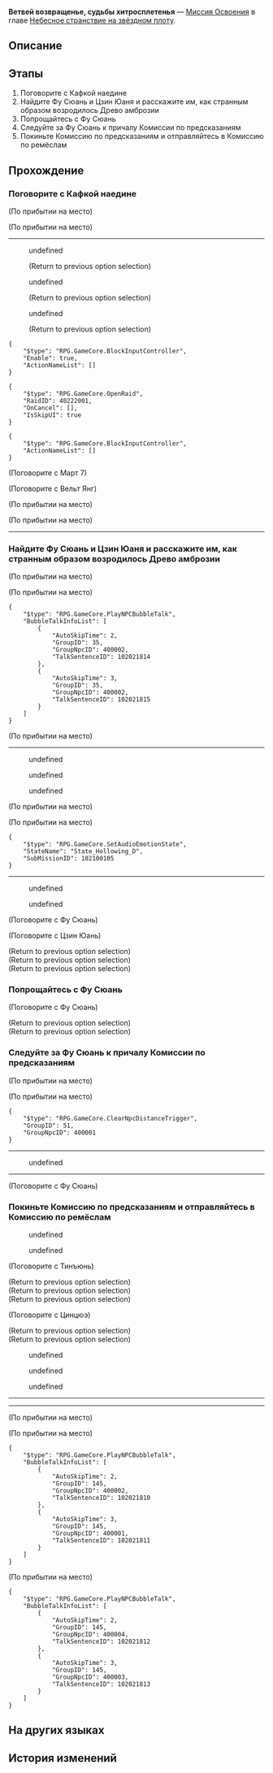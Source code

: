 {{Дополнить|Диалоги.}}
{{Миссия Инфобокс
|id              = 1021001
|Название        = 
|Изображение     = Миссия Освоения Ветвей возвращенье, судьбы хитросплетенья.png
|Тип             = Миссия Освоения
|События         = 
|Глава           = Небесное странствие на звёздном плоту
|Условия         = Завершена [[Миссия Освоения]] ''[[Вездесущее изыскание мира]]''
|Персонажи       = Вельт; Кафка; Март 7; Патрулирующий рыцарь; Первопроходец; Тинъюнь; Фу Сюань; Цзин Юань; Цинцюэ
|СтартЛокация    = Комиссия по предсказаниям
|Мир             = Лофу Сяньчжоу
|Локации         = Комиссия по предсказаниям
|Предыдущая      = Вездесущее изыскание мира
|Следующая       = Ветвистые рога и спутанные корни
|Награды         = Опыт Освоения*600; Звёздный нефрит*80; Очищенный эфир*3; "Upon the Firmament"*1 { text = Upon the Firmament }; Кредиты*25 000
}}
'''Ветвей возвращенье, судьбы хитросплетенья''' — [[Миссия Освоения]] в главе [[Небесное странствие на звёздном плоту]].

==Описание==
{{Описание|Возрождение Древа амброзии делает местоположение Стелларона на Лофу совершенно ясным, но виновник этой катастрофы остаётся неизвестен.<br />Фу Сюань поручено возглавить Облачных Рыцарей и присматривать за гротами Комиссии по алхимии неподалёку от Древа амброзии. К вам же относятся по тому принципу, что хороший инструмент следует использовать до тех пор, пока он не сломается, а ваша награда за тяжёлую работу - ещё больше работы! Цзин Юань просит вас выяснить, что происходит в Комиссии по ремёслам, и кратчайшим путём отправиться в Комиссию по алхимии.}}

==Этапы==
# Поговорите с Кафкой наедине
# Найдите Фу Сюань и Цзин Юаня и расскажите им, как странным образом возродилось Древо амброзии
# Попрощайтесь с Фу Сюань
# Следуйте за Фу Сюань к причалу Комиссии по предсказаниям
# Покиньте Комиссию по предсказаниям и отправляйтесь в Комиссию по ремёслам

==Прохождение==
{{Дополнить}}


===Поговорите с Кафкой наедине===
{{Описание миссии|локация=Комиссия по предсказаниям|Матрица предвидения работает на полную мощность, чтобы смоделировать прошлое Кафки и раскрыть её цель, но Фу Сюань получает невероятный ответ: Охотники за Стелларонами не имеют никакого отношения к катастрофе Стелларона, которая в настоящее время разворачивается на борту Сяньчжоу. На самом деле Охотники за Стелларонами пришли, чтобы спасти Сяньчжоу.<br />Потрясённая, Верховная провидица передаёт вам Кафку, как и обещала. Возможно, Кафка сможет ответить на некоторые из ваших животрепещущих вопросов.}}
{{Диалог Начало}}
;(По прибытии на место)

;(По прибытии на место)
----
<!--Unknown TalkSentence: 202212102-->
<!--Unknown TalkSentence: 202212103-->
<!--Unknown TalkSentence: 202212104-->
:{{Диалог|Стрелка}} undefined
:<!--Unknown TalkSentence: 202212106-->
:<!--Unknown TalkSentence: 202212107-->
:<!--Unknown TalkSentence: 202212108-->
:<!--Unknown TalkSentence: 202212109-->
:<!--Unknown TalkSentence: 202212110-->
:<!--Unknown TalkSentence: 202212111-->
:;(Return to previous option selection)
:{{Диалог|Стрелка}} undefined
:<!--Unknown TalkSentence: 202212108-->
:<!--Unknown TalkSentence: 202212109-->
:<!--Unknown TalkSentence: 202212110-->
:<!--Unknown TalkSentence: 202212111-->
:;(Return to previous option selection)
:{{Диалог|Стрелка}} undefined
:<!--Unknown TalkSentence: 202212110-->
:<!--Unknown TalkSentence: 202212111-->
:;(Return to previous option selection)
:{{Чёрный экран|undefined}}
<pre>{
	"$type": "RPG.GameCore.BlockInputController",
	"Enable": true,
	"ActionNameList": []
}</pre>
<pre>{
	"$type": "RPG.GameCore.OpenRaid",
	"RaidID": 40222001,
	"OnCancel": [],
	"IsSkipUI": true
}</pre>
<pre>{
	"$type": "RPG.GameCore.BlockInputController",
	"ActionNameList": []
}</pre>

;(Поговорите с Март 7)
<!--Unknown TalkSentence: 202212010-->

;(Поговорите с Вельт Янг)
<!--Unknown TalkSentence: 202211909-->
;(По прибытии на место)

;(По прибытии на место)
<!--Unknown TalkSentence: 202210405-->
----
{{Диалог Конец}}

===Найдите Фу Сюань и Цзин Юаня и расскажите им, как странным образом возродилось Древо амброзии===
{{Описание миссии|локация=Комиссия по предсказаниям|Из вашего разговора с Кафкой вы узнаёте, что Охотники за Стелларонами стремятся убить Эонов. Могут ли смертные, бессильные, как пыль, причинить вред богам, которые кажутся такими же величественными, как небесные тела?<br />Кафка не отвечает и просто смотрит вдаль, как будто она уже предсказала нынешнее бедствие. Иссохшее тысячелетия назад, Древо амброзии чудесным образом возродилось в глубинах далёкого грота и угрожает пронзить небо. Затем Охотница за Стелларонами уходит, оставляя вас наедине с вашим замешательством.}}
{{Диалог Начало}}
;(По прибытии на место)

;(По прибытии на место)
<pre>{
	"$type": "RPG.GameCore.PlayNPCBubbleTalk",
	"BubbleTalkInfoList": [
		{
			"AutoSkipTime": 2,
			"GroupID": 35,
			"GroupNpcID": 400002,
			"TalkSentenceID": 102021814
		},
		{
			"AutoSkipTime": 3,
			"GroupID": 35,
			"GroupNpcID": 400002,
			"TalkSentenceID": 102021815
		}
	]
}</pre>

;(По прибытии на место)
----
<!--Unknown TalkSentence: 202220401-->
<!--Unknown TalkSentence: 202220402-->
:{{Диалог|Стрелка}} undefined
:{{Диалог|Стрелка}} undefined
:{{Диалог|Стрелка}} undefined
;(По прибытии на место)

;(По прибытии на место)
<pre>{
	"$type": "RPG.GameCore.SetAudioEmotionState",
	"StateName": "State_Hollowing_D",
	"SubMissionID": 102100105
}</pre>
:{{tx}}
----
:{{Диалог|Стрелка}} undefined
:{{Диалог|Стрелка}} undefined
<!--Unknown TalkSentence: 202220528-->
<!--Unknown TalkSentence: 202220531-->
<!--Unknown TalkSentence: 202220532-->
<!--Unknown TalkSentence: 202220533-->
<!--Unknown TalkSentence: 202220534-->
<!--Unknown TalkSentence: 202220535-->
<!--Unknown TalkSentence: 202220536-->
<!--Unknown TalkSentence: 202220537-->
<!--Unknown TalkSentence: 202220538-->
<!--Unknown TalkSentence: 202220539-->
<!--Unknown TalkSentence: 202220540-->
<!--Unknown TalkSentence: 202220541-->
<!--Unknown TalkSentence: 202220542-->

;(Поговорите с Фу Сюань)

;(Поговорите с Цзин Юань)
<!--Unknown TalkSentence: 202220601-->
;(Return to previous option selection)
;(Return to previous option selection)
;(Return to previous option selection)
{{Диалог Конец}}

===Попрощайтесь с Фу Сюань===
{{Описание миссии|локация=Комиссия по предсказаниям|Возрождение Древа амброзии делает местоположение Стелларона на Лофу совершенно ясным, но виновник этой катастрофы остаётся неизвестен.<br />Фу Сюань поручено возглавить Облачных Рыцарей и присматривать за гротами Комиссии по алхимии неподалёку от Древа амброзии. К вам же относятся по тому принципу, что хороший инструмент следует использовать до тех пор, пока он не сломается, а ваша награда за тяжёлую работу - ещё больше работы! Цзин Юань просит вас выяснить, что происходит в Комиссии по ремёслам, и кратчайшим путём отправиться в Комиссию по алхимии.}}
{{Диалог Начало}}

;(Поговорите с Фу Сюань)
<!--Unknown TalkSentence: 202220701-->
<!--Unknown TalkSentence: 202220702-->
;(Return to previous option selection)
;(Return to previous option selection)
{{Диалог Конец}}

===Следуйте за Фу Сюань к причалу Комиссии по предсказаниям===
{{Диалог Начало}}
;(По прибытии на место)

;(По прибытии на место)
<pre>{
	"$type": "RPG.GameCore.ClearNpcDistanceTrigger",
	"GroupID": 51,
	"GroupNpcID": 400001
}</pre>
----
<!--Unknown TalkSentence: 202221001-->
<!--Unknown TalkSentence: 202221002-->
<!--Unknown TalkSentence: 202221003-->
<!--Unknown TalkSentence: 202221004-->
<!--Unknown TalkSentence: 202221005-->
:{{Диалог|Стрелка}} undefined
<!--Unknown TalkSentence: 202221007-->
----

;(Поговорите с Фу Сюань)
<!--Unknown TalkSentence: 202221009-->
<!--Unknown TalkSentence: 202221010-->
{{Диалог Конец}}

===Покиньте Комиссию по предсказаниям и отправляйтесь в Комиссию по ремёслам===
{{Диалог Начало}}
<!--Unknown TalkSentence: 202222001-->
<!--Unknown TalkSentence: 202222002-->
<!--Unknown TalkSentence: 202222003-->
<!--Unknown TalkSentence: 202222004-->
<!--Unknown TalkSentence: 202222005-->
<!--Unknown TalkSentence: 202222006-->
:{{Диалог|Стрелка}} undefined
:<!--Unknown TalkSentence: 202222008-->
:<!--Unknown TalkSentence: 202222009-->
:<!--Unknown TalkSentence: 202222010-->
:<!--Unknown TalkSentence: 202222011-->
:<!--Unknown TalkSentence: 202222012-->
:<!--Unknown TalkSentence: 202222013-->
::{{tx}}
:{{Диалог|Стрелка}} undefined
:<!--Unknown TalkSentence: 202222011-->
:<!--Unknown TalkSentence: 202222012-->
:<!--Unknown TalkSentence: 202222013-->
::{{tx}}
<!--Unknown TalkSentence: 202222011-->
<!--Unknown TalkSentence: 202222012-->
<!--Unknown TalkSentence: 202222013-->
:{{tx}}

;(Поговорите с Тинъюнь)
<!--Unknown TalkSentence: 202220801-->
<!--Unknown TalkSentence: 202220802-->
;(Return to previous option selection)
;(Return to previous option selection)
;(Return to previous option selection)

;(Поговорите с Цинцюэ)
<!--Unknown TalkSentence: 202220901-->
<!--Unknown TalkSentence: 202220902-->
;(Return to previous option selection)
;(Return to previous option selection)
<!--Unknown TalkSentence: 202220101-->
<!--Unknown TalkSentence: 202220102-->
:{{Диалог|Стрелка}} undefined
:<!--Unknown TalkSentence: 202220104-->
:<!--Unknown TalkSentence: 202220105-->
:<!--Unknown TalkSentence: 202220106-->
:<!--Unknown TalkSentence: 202220107-->
:<!--Unknown TalkSentence: 202220108-->
:<!--Unknown TalkSentence: 202220109-->
:<!--Unknown TalkSentence: 202220110-->
:<!--Unknown TalkSentence: 202220111-->
:<!--Unknown TalkSentence: 202220112-->
:<!--Unknown TalkSentence: 202220113-->
:<!--Unknown TalkSentence: 202220114-->
:<!--Unknown TalkSentence: 202220115-->
:<!--Unknown TalkSentence: 202220116-->
:{{Диалог|Стрелка}} undefined
:<!--Unknown TalkSentence: 202220107-->
:<!--Unknown TalkSentence: 202220108-->
:<!--Unknown TalkSentence: 202220109-->
:<!--Unknown TalkSentence: 202220110-->
:<!--Unknown TalkSentence: 202220111-->
:<!--Unknown TalkSentence: 202220112-->
:<!--Unknown TalkSentence: 202220113-->
:<!--Unknown TalkSentence: 202220114-->
:<!--Unknown TalkSentence: 202220115-->
:<!--Unknown TalkSentence: 202220116-->
:{{Диалог|Стрелка}} undefined
:<!--Unknown TalkSentence: 202220110-->
:<!--Unknown TalkSentence: 202220111-->
:<!--Unknown TalkSentence: 202220112-->
:<!--Unknown TalkSentence: 202220113-->
:<!--Unknown TalkSentence: 202220114-->
:<!--Unknown TalkSentence: 202220115-->
:<!--Unknown TalkSentence: 202220116-->
<!--Unknown TalkSentence: 202220110-->
<!--Unknown TalkSentence: 202220111-->
<!--Unknown TalkSentence: 202220112-->
<!--Unknown TalkSentence: 202220113-->
<!--Unknown TalkSentence: 202220114-->
<!--Unknown TalkSentence: 202220115-->
<!--Unknown TalkSentence: 202220116-->
----
<!--Unknown TalkSentence: 202220302-->
<!--Unknown TalkSentence: 202220303-->
<!--Unknown TalkSentence: 202220304-->
----
;(По прибытии на место)

;(По прибытии на место)
<pre>{
	"$type": "RPG.GameCore.PlayNPCBubbleTalk",
	"BubbleTalkInfoList": [
		{
			"AutoSkipTime": 2,
			"GroupID": 145,
			"GroupNpcID": 400002,
			"TalkSentenceID": 102021810
		},
		{
			"AutoSkipTime": 3,
			"GroupID": 145,
			"GroupNpcID": 400001,
			"TalkSentenceID": 102021811
		}
	]
}</pre>

;(По прибытии на место)
<pre>{
	"$type": "RPG.GameCore.PlayNPCBubbleTalk",
	"BubbleTalkInfoList": [
		{
			"AutoSkipTime": 2,
			"GroupID": 145,
			"GroupNpcID": 400004,
			"TalkSentenceID": 102021812
		},
		{
			"AutoSkipTime": 3,
			"GroupID": 145,
			"GroupNpcID": 400003,
			"TalkSentenceID": 102021813
		}
	]
}</pre>
{{Диалог Конец}}

==На других языках==
{{На других языках
|en   = Wood Sprouts Anew, Fate Tilts Askew
|zhs  = 神木重萌，掣转天衡
|zht  = 神木重萌，掣轉天衡
|ja   = 神木再萌、掣肘されし天衡
|ko   = 움트는 신목, 기울어진 운명
|es   = Los brotes de la madera tuercen el destino
|fr   = Repousse du bois, destin aux abois
|ru   = Ветвей возвращенье, судьбы хитросплетенья
|th   = พฤกษาเบ่งบาน ผันเปลี่ยนสมดุล
|vi   = Thần Mộc Trùng Sinh, Nghịch Chuyển Cân Bằng
|de   = Göttliche Wiederauferstehung verzerrt das Gleichgewicht
|id   = Akar Lahir Kembali, Dunia Panik Lagi
|pt   = A Madeira Brota De Novo, O Destino se Inclina Sinuoso
}}

==История изменений==
{{История изменений|2.7}}
